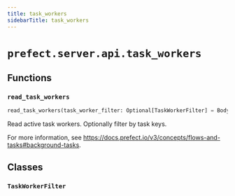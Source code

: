```yaml
---
title: task_workers
sidebarTitle: task_workers
---
```


# `prefect.server.api.task_workers`

## Functions

### `read_task_workers` <sup><a href="https://github.com/PrefectHQ/prefect/blob/main/src/prefect/server/api/task_workers.py#L18" target="_blank"><Icon icon="github" style="width: 14px; height: 14px;" /></a></sup>

```python
read_task_workers(task_worker_filter: Optional[TaskWorkerFilter] = Body(default=None, description='The task worker filter', embed=True)) -> List[TaskWorkerResponse]
```


Read active task workers. Optionally filter by task keys.

For more information, see https://docs.prefect.io/v3/concepts/flows-and-tasks#background-tasks.


## Classes

### `TaskWorkerFilter` <sup><a href="https://github.com/PrefectHQ/prefect/blob/main/src/prefect/server/api/task_workers.py#L13" target="_blank"><Icon icon="github" style="width: 14px; height: 14px;" /></a></sup>
